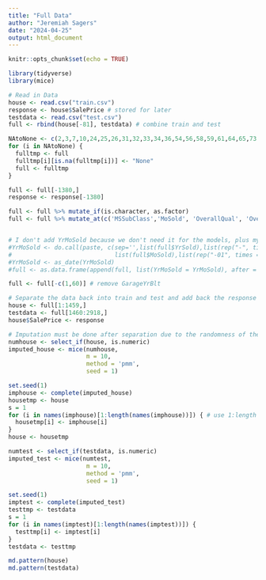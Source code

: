 ```yaml
---
title: "Full Data"
author: "Jeremiah Sagers"
date: "2024-04-25"
output: html_document
---
```


```r
knitr::opts_chunk$set(echo = TRUE)

library(tidyverse)
library(mice)
```

```r
# Read in Data
house <- read.csv("train.csv")
response <- house$SalePrice # stored for later
testdata <- read.csv("test.csv")
full <- rbind(house[-81], testdata) # combine train and test

NAtoNone <- c(2,3,7,10,24,25,26,31,32,33,34,36,54,56,58,59,61,64,65,73,74,75,79)
for (i in NAtoNone) {
  fulltmp <- full
  fulltmp[i][is.na(fulltmp[i])] <- "None"
  full <- fulltmp
}

full <- full[-1380,]
response <- response[-1380]

full <- full %>% mutate_if(is.character, as.factor)
full <- full %>% mutate_at(c('MSSubClass','MoSold', 'OverallQual', 'OverallCond'), as_factor)


# I don't add YrMoSold because we don't need it for the models, plus my model performed better without it anyway (on validation, at least).  If you do add YrMoSold, the imputation and separation still works.
#YrMoSold <- do.call(paste, c(sep='',list(full$YrSold),list(rep("-", times = length(full$YrSold))),
#                             list(full$MoSold),list(rep("-01", times = length(full$YrSold)))))
#YrMoSold <- as_date(YrMoSold)
#full <- as.data.frame(append(full, list(YrMoSold = YrMoSold), after = 78))

full <- full[-c(1,60)] # remove GarageYrBlt

# Separate the data back into train and test and add back the response variable
house <- full[1:1459,]
testdata <- full[1460:2918,]
house$SalePrice <- response

# Imputation must be done after separation due to the randomness of the values imputed.  If done to "full", there will be differences between the resulting train dataset and the one given by ReadData.R.
numhouse <- select_if(house, is.numeric)
imputed_house <- mice(numhouse,
                      m = 10,
                      method = 'pmm',
                      seed = 1)

set.seed(1)
imphouse <- complete(imputed_house)
housetmp <- house
s = 1
for (i in names(imphouse)[1:length(names(imphouse))]) { # use 1:length because "Id" has already been removed
  housetmp[i] <- imphouse[i]
}
house <- housetmp

numtest <- select_if(testdata, is.numeric)
imputed_test <- mice(numtest,
                      m = 10,
                      method = 'pmm',
                      seed = 1)

set.seed(1)
imptest <- complete(imputed_test)
testtmp <- testdata
s = 1
for (i in names(imptest)[1:length(names(imptest))]) {
  testtmp[i] <- imptest[i]
}
testdata <- testtmp

md.pattern(house)
md.pattern(testdata)
```

